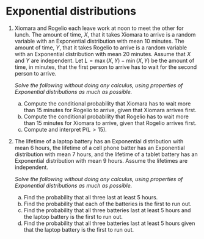 # Exponential distributions {.unnumbered}

1. Xiomara and Rogelio each leave work at noon to meet the other for lunch.
The amount of time, $X$, that it takes Xiomara to arrive is a random variable with an Exponential distribution with mean 10 minutes.
The amount of time, $Y$, that it takes Rogelio to arrive is a random variable with an Exponential distribution with mean 20 minutes.
Assume that $X$ and $Y$ are independent.
Let $L=\max(X, Y) - \min(X, Y)$ be the amount of time, in minutes, that the first person to arrive has to wait for the second person to arrive.

    *Solve the following without doing any calculus, using properties of Exponential distributions as much as possible.*

    a. Compute the conditional probability that Xiomara has to wait more than 15 minutes for Rogelio to arrive, given that Xiomara arrives first.
    a. Compute the conditional probability that Rogelio has to wait more than 15 minutes for Xiomara to arrive, given that Rogelio arrives first.
    a. Compute and interpret $\text{P}(L > 15)$.


1. The lifetime of a laptop battery has an Exponential distribution with mean 6 hours, the lifetime of a cell phone batter has an Exponential distribution with mean 7 hours, and the lifetime of a tablet battery has an Exponential distribution with mean 9 hours.
Assume the lifetimes are independent.

    *Solve the following without doing any calculus, using properties of Exponential distributions as much as possible.*

    a. Find the probability that all three last at least 5 hours.
    a. Find the probability that each of the batteries is the first to run out.
    a. Find the probability that all three batteries last at least 5 hours and the laptop battery is the first to run out.
    a. Find the probability that all three batteries last at least 5 hours given that the laptop battery is the first to run out.